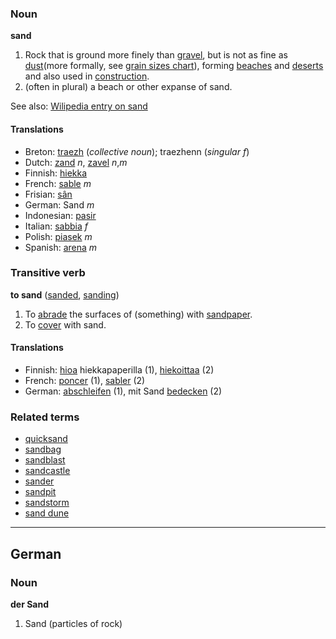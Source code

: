 === Noun ===

'''sand'''

#Rock that is ground more finely than [[gravel]], but is not as fine as [[dust]](more formally, see [[w:Grain_size|grain sizes chart]]), forming [[beach]]es and [[desert]]s and also used in [[construction]].
#(often in plural) a beach or other expanse of sand.

See also: [[w:Sand|Wilipedia entry on sand]]

==== Translations ====
*Breton: [[traezh]] (''collective noun''); traezhenn (''singular f'')
*Dutch: [[zand]] ''n'', [[zavel]] ''n'',''m''
*Finnish: [[hiekka]]
*French: [[sable]] ''m''
*Frisian: [[sân]]
*German: Sand ''m''
*Indonesian: [[pasir]]
*Italian: [[sabbia]] ''f''
*Polish: [[piasek]] ''m''
*Spanish: [[arena]] ''m''

===Transitive verb===
'''to sand''' ([[sanded]], [[sanding]])

# To [[abrade]] the surfaces of (something) with [[sandpaper]].
# To [[cover]] with sand.

==== Translations ====
*Finnish: [[hioa]] hiekkapaperilla (1), [[hiekoittaa]] (2)
*French: [[poncer]] (1), [[sabler]] (2)
*German: [[abschleifen]] (1), mit Sand [[bedecken]] (2)

===Related terms===
*[[quicksand]]
*[[sandbag]]
*[[sandblast]]
*[[sandcastle]]
*[[sander]]
*[[sandpit]]
*[[sandstorm]]
*[[sand dune]]

----
==German==
===Noun===
'''der Sand'''
#Sand (particles of rock)